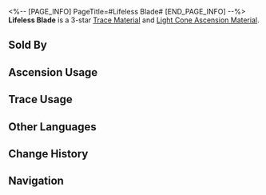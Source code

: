 <%-- [PAGE_INFO]
PageTitle=#Lifeless Blade#
[END_PAGE_INFO] --%>
{{Item Infobox
|id          = 110112
|image       = Item Lifeless Blade.png
|type        = Trace Material
|type2       = Light Cone Ascension Material
|invCategory = Upgrade Materials
|rarity      = 3
|effect      = Weapon remnants left behind by members of the Antimatter Legion. Used to level up Traces moderately for {{Color|h|Destruction}} characters.
|description = This brand represents their rank and accomplishments in the name of Destruction.<br />The master of this weapon carries a strong hatred for all sentient beings. They relish in the lament of intelligent beings as sweet melodies and topple civilizations with millennia of history in the blink of an eye.
|source1     = [[Calyx (Storage Zone)]]
|source2     = [[Omni-Synthesizer]] &mdash; Material Synthesis
|source3     = [[Embers Exchange]]
|source4     = [[Omni-Synthesizer]] &mdash; Material Exchange
}}
{{Description|''"The bearer of this brand is tasked with stopping breath among the living."''}}
'''Lifeless Blade''' is a 3-star [[Trace Material]] and [[Light Cone Ascension Material]].

==Sold By==
{{Shop Availability}}

==Ascension Usage==
{{Ascension Usage}}

==Trace Usage==
{{Trace Usage}}

==Other Languages==
{{Other Languages
|en   = Lifeless Blade
|zhs  = 无生残刃
|zht  = 無生殘刃
|ja   = 無生の刃切
|ko   = 무생의 칼날
|es   = Espada inerte
|fr   = Lame sans vie
|ru   = Безжизненный клинок
|th   = Lifeless Blade
|vi   = Lưỡi Kiếm Vô Hồn
|de   = Leblose Klinge
|id   = Lifeless Blade
|pt   = Lâmina Inerte
}}

==Change History==
{{Change History|2.0}}

==Navigation==
{{Upgrade Material Navbox}}